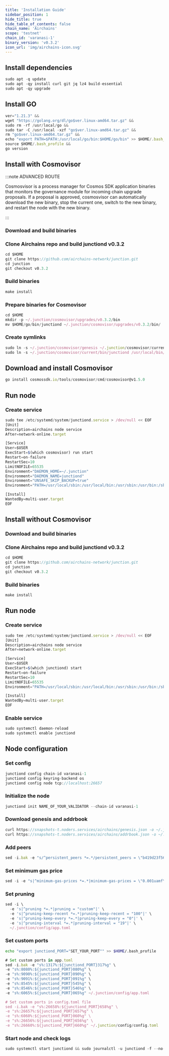```yaml
---
title: 'Installation Guide'
sidebar_position: 1
hide_title: true
hide_table_of_contents: false
chain_name: 'Airchains'
scope: 'testnet'
chain_id: 'varanasi-1'
binary_version: 'v0.3.2'
icon_url: 'img/airchains-icon.svg'
---
```



<PageTitle
  iconUrl="img/airchains-icon.svg"
  title="Airchains Installation Guide"
  chainId="varanasi-1"
  version="v0.3.2"
/>

## Install dependencies

```js
sudo apt -q update
sudo apt -qy install curl git jq lz4 build-essential
sudo apt -qy upgrade
```

## Install GO

```js
ver="1.21.3" &&
wget "https://golang.org/dl/go$ver.linux-amd64.tar.gz" &&
sudo rm -rf /usr/local/go &&
sudo tar -C /usr/local -xzf "go$ver.linux-amd64.tar.gz" &&
rm "go$ver.linux-amd64.tar.gz" &&
echo "export PATH=$PATH:/usr/local/go/bin:$HOME/go/bin" >> $HOME/.bash_profile &&
source $HOME/.bash_profile &&
go version
```

## Install with Cosmovisor

:::note ADVANCED ROUTE

Cosmosvisor is a process manager for Cosmos SDK application binaries that monitors the governance module for incoming chain upgrade proposals. If a proposal is approved, cosmosvisor can automatically download the new binary, stop the current one, switch to the new binary, and restart the node with the new binary.

:::

### Download and build binaries

### Clone Airchains repo and build junctiond v0.3.2

```js
cd $HOME
git clone https://github.com/airchains-network/junction.git
cd junction
git checkout v0.3.2
```

### Build binaries

```js
make install
```

### Prepare binaries for Cosmovisor

```js
cd $HOME
mkdir -p ~/.junction/cosmovisor/upgrades/v0.3.2/bin
mv $HOME/go/bin/junctiond ~/.junction/cosmovisor/upgrades/v0.3.2/bin/
```

### Create symlinks

```js
sudo ln -s ~/.junction/cosmovisor/genesis ~/.junction/cosmovisor/current -f
sudo ln -s ~/.junction/cosmovisor/current/bin/junctiond /usr/local/bin/junctiond -f
```

## Download and install Cosmovisor

```js
go install cosmossdk.io/tools/cosmovisor/cmd/cosmovisor@v1.5.0
```

## Run node

### Create service

```js
sudo tee /etc/systemd/system/junctiond.service > /dev/null << EOF
[Unit]
Description=airchains node service
After=network-online.target

[Service]
User=$USER
ExecStart=$(which cosmovisor) run start
Restart=on-failure
RestartSec=10
LimitNOFILE=65535
Environment="DAEMON_HOME=~/.junction"
Environment="DAEMON_NAME=junctiond"
Environment="UNSAFE_SKIP_BACKUP=true"
Environment="PATH=/usr/local/sbin:/usr/local/bin:/usr/sbin:/usr/bin:/sbin:/bin:/usr/games:/usr/local/games:/snap/bin:~/.junction/cosmovisor/current/bin"

[Install]
WantedBy=multi-user.target
EOF
```

## Install without Cosmovisor

### Download and build binaries

### Clone Airchains repo and build junctiond v0.3.2

```js
cd $HOME
git clone https://github.com/airchains-network/junction.git
cd junction
git checkout v0.3.2
```

### Build binaries

```js
make install
```

## Run node

### Create service

```js
sudo tee /etc/systemd/system/junctiond.service > /dev/null << EOF
[Unit]
Description=airchains node service
After=network-online.target

[Service]
User=$USER
ExecStart=$(which junctiond) start
Restart=on-failure
RestartSec=10
LimitNOFILE=65535
Environment="PATH=/usr/local/sbin:/usr/local/bin:/usr/sbin:/usr/bin:/sbin:/bin:/usr/games:/usr/local/games:/snap/bin"

[Install]
WantedBy=multi-user.target
EOF
```

### Enable service

```js
sudo systemctl daemon-reload
sudo systemctl enable junctiond
```

## Node configuration

### Set config

```js
junctiond config chain-id varanasi-1
junctiond config keyring-backend os
junctiond config node tcp://localhost:26657
```

### Initialize the node

```js
junctiond init NAME_OF_YOUR_VALIDATOR --chain-id varanasi-1
```

### Download genesis and addrbook

```js
curl https://snapshots-t.noders.services/airchains/genesis.json -o ~/.junction/config/genesis.json
curl https://snapshots-t.noders.services/airchains/addrbook.json -o ~/.junction/config/addrbook.json
```

### Add peers

```js
sed -i.bak -e "s/^persistent_peers *=.*/persistent_peers = \"b419d23f56a6a5403319399ed38b6b93138210a1@airchains-t-rpc.noders.services:26756\"/" ~/.junction/config/config.toml
```

### Set minimum gas price

```js
sed -i -e "s|^minimum-gas-prices *=.*|minimum-gas-prices = \"0.001uamf\"|" ~/.junction/config/app.toml
```

### Set pruning

```js
sed -i \
  -e 's|^pruning *=.*|pruning = "custom"|' \
  -e 's|^pruning-keep-recent *=.*|pruning-keep-recent = "100"|' \
  -e 's|^pruning-keep-every *=.*|pruning-keep-every = "0"|' \
  -e 's|^pruning-interval *=.*|pruning-interval = "19"|' \
  ~/.junction/config/app.toml
```

### Set custom ports

```bash
echo "export junctiond_PORT="SET_YOUR_PORT"" >> $HOME/.bash_profile
```

```js
# Set custom ports in app.toml
sed -i.bak -e "s%:1317%:${junctiond_PORT}317%g" \
-e "s%:8080%:${junctiond_PORT}080%g" \
-e "s%:9090%:${junctiond_PORT}090%g" \
-e "s%:9091%:${junctiond_PORT}091%g" \
-e "s%:8545%:${junctiond_PORT}545%g" \
-e "s%:8546%:${junctiond_PORT}546%g" \
-e "s%:6065%:${junctiond_PORT}065%g" ~/.junction/config/app.toml

# Set custom ports in config.toml file
sed -i.bak -e "s%:26658%:${junctiond_PORT}658%g" \
-e "s%:26657%:${junctiond_PORT}657%g" \
-e "s%:6060%:${junctiond_PORT}060%g" \
-e "s%:26656%:${junctiond_PORT}656%g" \
-e "s%:26660%:${junctiond_PORT}660%g" ~/.junction/config/config.toml
```

### Start node and check logs

```js
sudo systemctl start junctiond && sudo journalctl -u junctiond -f --no-hostname -o cat
```
